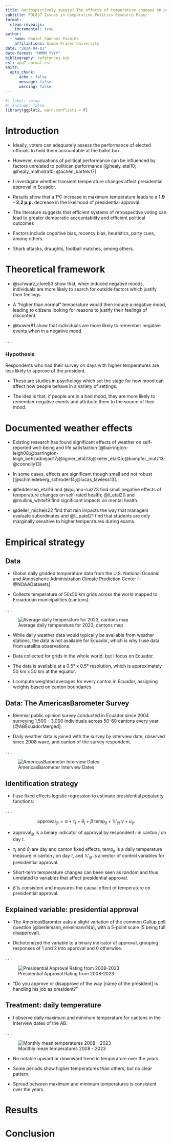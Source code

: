 ```yaml
---
title: Retrospectively sweaty? The effects of temperature changes on presidential approval
subtitle: POL837 Issues in Comparative Politics Research Paper
format: 
  clean-revealjs:
    incremental: true
author:
  - name: Daniel Sánchez Pazmiño
    affiliations: Simon Fraser University
date: "2024-04-01"
date-format: "MMMM YYYY"
bibliography: references.bib
csl: apa7_normal.csl
knitr: 
  opts_chunk: 
      echo : false
      message: false
      warning: false
---
```


```r
#| label: setup
#| include: false
library(ggplot2, warn.conflicts = F)
```

# Introduction

- Ideally, voters can adequately assess the performance of elected officials to hold them accountable at the ballot box.

- However, evaluations of political performance can be influenced by factors unrelated to politican performance [@healy_etal10; @healy_malhotra10; @achen_bartels17]

- I investigate whether transient temperature changes affect presidential approval in Ecuador.

- Results show that a 1°C increase in maximum temperature leads to a **1.9 - 2.2 p.p.** decrease in the likelihood of presidential approval. 

::: {.notes}
- The literature suggests that efficient systems of retrospective voting can lead to greater democratic accountability and efficient political outcomes

- Factors include cognitive bias, recency bias, heuristics, party cues, among others. 

- Shark attacks, draughts, football matches, among others. 
:::

# Theoretical framework

- @schwarz_clore83 show that, when induced negative moods, individuals are more likely to search for outside factors which justify their feelings. 

- A "higher than normal" temperature would then induce a negative mood, leading to citizens looking for reasons to justify their feelings of discontent. 

- @bower81 show that individuals are more likely to remember negative events when in a negative mood.

. . . 

::: {.callout-tip icon=false}
### Hypothesis
Respondents who had their survey on days with higher temperatures are less likely to approve of the president.
:::

::: {.notes}
- These are studies in psychology which set the stage for how mood can affect how people behave in a variety of settings. 

- The idea is that, if people are in a bad mood, they are more likely to remember negative events and attribute them to the source of their mood.
:::

# Documented weather effects

- Existing research has found significant effects of weather on self-reported well-being and life satisfaction [@barrington-leigh08;@barrington-leigh_behzadnejad17;@lignier_etal23;@keller_etal05;@kampfer_mutz13;@connolly13] 

- In some cases, effects are significant though small and not robust [@schmiedeberg_schroder14;@lucas_lawless13]. 

- @feddersen_etal16 and @quijano-ruiz23 find small negative effects of temperature changes on self-rated health; @li_etal20 and @mullins_white19 find significant impacts on mental health. 

- @deller_michels22 find that rain impacts the way that managers evaluate subordinates and @li_patel21 find that students are only marginally sensitive to higher temperatures during exams. 

# Empirical strategy

## Data {.smaller}

- Global daily gridded temperature data from the U.S. National Oceanic and Atmospheric Administration Climate Prediction Center [-@NOAADatasets].

- Collects temperature of 50x50 km grids across the world mapped to Ecuadorian municipalities (cantons).

. . .

![Average daily temperature for 2023, cantons map](/figures/temperature_map.jpg)

:::{.notes}

- While daily weather data would typically be available from weather stations, the data is not available for Ecuador, which is why I use data from satellite observations. 

- Data collected for grids in the whole world, but I focus on Ecuador. 

- The data is available at a 0.5° x 0.5° resolution, which is approximately 50 km x 50 km at the equator.

- I compute weighted averages for every canton in Ecuador, assigning weights based on canton boundaries
:::

## Data: The AmericasBarometer Survey {.smaller}

- Biennial public opinion survey conducted in Ecuador since 2004 surveying 1,500 - 3,000 individuals across 50-60 cantons every year [@ABEcuadorMerged].

- Daily weather data is joined with the survey by interview date, observed since 2008 wave, and canton of the survey respondent.

. . .

![AmericasBarometer Interview Dates](/figures/interview_dates_barchart.png)

## Identification strategy

- I use fixed effects logistic regression to estimate presidential popularity functions:

. . .

$$  \text{approval}_{ijt} = \alpha + \tau_t + \theta_j + \beta \ \text{temp}_{jt} + \mathbb{X'}_{ijt} \ \gamma + u_{ijt}
$$

- $\text{approval}_{ijt}$ is a binary indicator of approval by respondent $i$ in canton $j$ on day $t$.

- $\tau_t$ and $\theta_j$ are day and canton fixed effects, $\text{temp}_{jt}$ is a daily temperature measure in canton $j$ on day $t$, and $\mathbb{X'}_{ijt}$ is a vector of control variables for presidential approval. 

- Short-term temperature changes can been seen as random and thus unrelated to variables that affect presidential approval.

- $\hat{\beta}$ is consistent and measures the causal effect of temperature on presidential approval.

## Explained variable: presidential approval {.smaller}

- The AmericasBaromter asks a slight variation of the common Gallup poll question [@berlemann_enkelmann14a], with a 5-point scale (5 being full disapproval).

- Dichotomized the variable to a binary indicator of approval, grouping responses of 1 and 2 into approval and 0 otherwise. 

. . . 

![Presidential Approval Rating from 2008-2023](/figures/approval_rating_by_year.jpg)

:::{.notes}
- "Do you approve or disapprove of the way [name of the president] is handling his job as president?"
:::

## Treatment: daily temperature

- I observe daily maximum and minimum temperature for cantons in the interview dates of the AB.

. . .

![Monthly mean temperatures 2008 - 2023](/figures/ecuador_monthly_mean_temps_fig.jpg)

:::{.notes}
- No notable upward or downward trend in temperature over the years.

- Some periods show higher temperatures than others, but no clear pattern.

- Spread between maximum and minimum temperatures is consistent over the years.
:::
# Results

# Conclusion